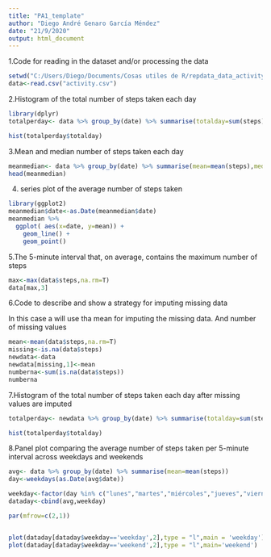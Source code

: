 ```yaml
---
title: "PA1_template"
author: "Diego André Genaro García Méndez"
date: "21/9/2020"
output: html_document
---
```


1.Code for reading in the dataset and/or processing the data

```r

setwd("C:/Users/Diego/Documents/Cosas utiles de R/repdata_data_activity")
data<-read.csv("activity.csv")
```

2.Histogram of the total number of steps taken each day
```r
library(dplyr)
totalperday<- data %>% group_by(date) %>% summarise(totalday=sum(steps))

hist(totalperday$totalday)

```

3.Mean and median number of steps taken each day

```r
meanmedian<- data %>% group_by(date) %>% summarise(mean=mean(steps),median=median(steps))
head(meanmedian)
```

4. series plot of the average number of steps taken
```r
library(ggplot2)
meanmedian$date<-as.Date(meanmedian$date)
meanmedian %>%
  ggplot( aes(x=date, y=mean)) +
    geom_line() +
    geom_point()
```

5.The 5-minute interval that, on average, contains the maximum number of steps

```r
max<-max(data$steps,na.rm=T)
data[max,3]
```
6.Code to describe and show a strategy for imputing missing data

In this case a will use tha mean for imputing the missing data.
And number of missing values

```r

mean<-mean(data$steps,na.rm=T)
missing<-is.na(data$steps)
newdata<-data
newdata[missing,1]<-mean
numberna<-sum(is.na(data$steps))
numberna
```

7.Histogram of the total number of steps taken each day after missing values are imputed

```r
totalperday<- newdata %>% group_by(date) %>% summarise(totalday=sum(steps))

hist(totalperday$totalday)
```

8.Panel plot comparing the average number of steps taken per 5-minute interval across weekdays and weekends

```r
avg<- data %>% group_by(date) %>% summarise(mean=mean(steps))
day<-weekdays(as.Date(avg$date))

weekday<-factor(day %in% c("lunes","martes","miércoles","jueves","viernes"),levels=c(FALSE, TRUE), labels=c('weekend', 'weekday'))
dataday<-cbind(avg,weekday) 

par(mfrow=c(2,1))


plot(dataday[dataday$weekday=='weekday',2],type = "l",main = 'weekday')
plot(dataday[dataday$weekday=='weekend',2],type = "l",main='weekend')
```

